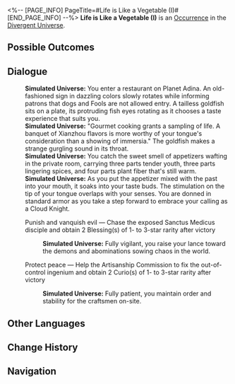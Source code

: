 <%-- [PAGE_INFO]
PageTitle=#Life is Like a Vegetable (I)#
[END_PAGE_INFO] --%>
{{Stub}}
{{Simulated Universe Event Infobox
|id            = 24901
|title         = 
|image         = <!--TBA: SpriteOutput/Rogue/RandomEvent/PicRogueEvent_30.png-->
|domains_su    = 
|domains_swarm = 
|domains_gng   = 
|domains_du    = Unknown
|domains_und   = 
|requirements  = 
|prev          = 
|next          = 
|characters    = 
|factions      = 
|order         = 
|order_du      = 127
}}
'''Life is Like a Vegetable (I)''' is an [[Divergent Universe/Occurrence|Occurrence]] in the [[Divergent Universe]].

==Possible Outcomes==
{{Possible Outcomes
|choice_1 = Punish and vanquish evil
|result_1 = Chase the exposed Sanctus Medicus disciple and obtain 2 Blessing(s) of 1- to 3-star rarity after victory

|choice_2 = Protect peace
|result_2 = Help the Artisanship Commission to fix the out-of-control ingenium and obtain 2 Curio(s) of 1- to 3-star rarity after victory

}}
<!--
==Gameplay Notes==
* 
-->
==Dialogue==
{{Dialogue Start}}
:'''Simulated Universe:''' You enter a restaurant on Planet Adina. An old-fashioned sign in dazzling colors slowly rotates while informing patrons that dogs and Fools are not allowed entry. A tailless goldfish sits on a plate, its protruding fish eyes rotating as it chooses a taste experience that suits you.
:'''Simulated Universe:''' "Gourmet cooking grants a sampling of life. A banquet of Xianzhou flavors is more worthy of your tongue's consideration than a showing of immersia." The goldfish makes a strange gurgling sound in its throat.
:'''Simulated Universe:''' You catch the sweet smell of appetizers wafting in the private room, carrying three parts tender youth, three parts lingering spices, and four parts plant fiber that's still warm.
:'''Simulated Universe:''' As you put the appetizer mixed with the past into your mouth, it soaks into your taste buds. The stimulation on the tip of your tongue overlaps with your senses. You are donned in standard armor as you take a step forward to embrace your calling as a Cloud Knight.
:{{DIcon|Star}} Punish and vanquish evil &mdash; Chase the exposed Sanctus Medicus disciple and obtain 2 Blessing(s) of 1- to 3-star rarity after victory
::'''Simulated Universe:''' Fully vigilant, you raise your lance toward the demons and abominations sowing chaos in the world.
:{{DIcon|Star}} Protect peace &mdash; Help the Artisanship Commission to fix the out-of-control ingenium and obtain 2 Curio(s) of 1- to 3-star rarity after victory
::'''Simulated Universe:''' Fully patient, you maintain order and stability for the craftsmen on-site.
{{Dialogue End}}

==Other Languages==
{{Other Languages
|en   = Life is Like a Vegetable (I)
|zhs  = 人生如菜（其一）
|zht  = 人生如菜（其一）
|ja   = {{Rubi|人生|じんせい}}は{{Rubi|料理|りょうり}}の{{Rubi|如|ごと}}く（その1）
|ko   = 인생은 채소와 같다 (1)
|es   = La vida es como la verdura (I)
|fr   = La vie est comme un légume (I)
|ru   = Жизнь как пища I
|th   = ชีวิตดั่งพืชผัก (1)
|vi   = Nhân Sinh Như Rau Cải (I)
|de   = Das Leben ist wie Gemüse (I)
|id   = Hidup Bagai Sayur (1)
|pt   = A Vida É Como um Legume (I)
}}

==Change History==
{{Change History|2.7}}

==Navigation==
{{Occurrence Navbox}}